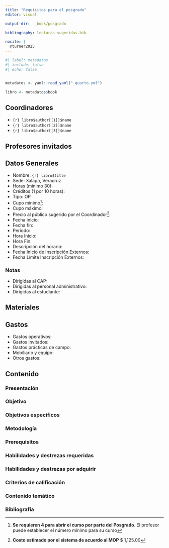 ```yaml
---
title: "Requisitos para el posgrado"
editor: visual

output-dir:  _book/posgrado

bibliography: lecturas-sugeridas.bib

nocite: |
  @turner2025
---
```


```r
#| label: metadatos
#| include: false
#| echo: false


metadatos <- yaml::read_yaml("_quarto.yml")

libro <- metadatos$book

```

## Coordinadores

-   `{r} libro$author[[1]]$name`
-   `{r} libro$author[[2]]$name`
-   `{r} libro$author[[3]]$name`

## Profesores invitados

## Datos Generales

-   Nombre: `{r} libro$title`
-   Sede: Xalapa, Veracruz
-   Horas (minimo 30):
-   Créditos (1 por 10 horas):
-   Tipo: OP
-   Cupo mínimo[^requerimientos-posgrado-1]:
-   Cupo máximo:
-   Precio al público sugerido por el
    Coordinador[^requerimientos-posgrado-2]:
-   Fecha inicio:
-   Fecha fin:
-   Periodo:
-   Hora Inicio:
-   Hora Fin:
-   Descripción del horario:
-   Fecha Inicio de Inscripción Externos:
-   Fecha Límite Inscripción Externos:

[^requerimientos-posgrado-1]: **Se requieren 4 para abrir el curso por
    parte del Posgrado**. El profesor puede establecer el número mínimo
    para su curso

[^requerimientos-posgrado-2]: **Costo estimado por el sistema de acuerdo
    al MOP** \$ 1,125.00

### Notas

-   Dirigidas al CAP:
-   Dirigidas al personal administrativo:
-   Dirigidas al estudiante:

## Materiales

## Gastos

-   Gastos operativos:
-   Gastos invitados:
-   Gastos prácticas de campo:
-   Mobiliario y equipo:
-   Otros gastos:

## Contenido

### Presentación

### Objetivo

### Objetivos específicos

### Metodología

### Prerequisitos

### Habilidades y destrezas requeridas

### Habilidades y destrezas por adquirir

### Criterios de calificación

### Contenido temático

### Bibliografía

::: {#ref}
:::
